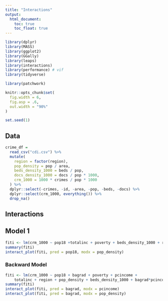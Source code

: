 ```yaml
---
title: "Interactions"
output: 
  html_document:
    toc: true
    toc_float: true
---
```


```r
library(dplyr)
library(MASS)
library(ggplot2)
library(GGally)
library(leaps)
library(interactions)
library(performance) # vif
library(tidyverse)

library(patchwork)

knitr::opts_chunk$set(
  fig.width = 6,
  fig.asp = .6,
  out.width = "90%"
)

set.seed(1)
```

## Data
```r
crime_df = 
  read_csv("cdi.csv") %>% 
  mutate(
    region = factor(region),
    pop_density = pop / area,
    beds_density_1000 = beds / pop,
    docs_density_1000 = docs / pop * 1000,
    crm_1000 = 1000 * crimes / pop * 1000
  ) %>% 
  dplyr::select(-crimes, -id, -area, -pop, -beds, -docs) %>% 
  dplyr::select(crm_1000, everything()) %>%
  drop_na()
```


## Interactions

## Model 1
```r
fiti <- lm(crm_1000 ~ pop18 +totalinc + poverty + beds_density_1000 + region + pop_density + pop18*pop_density, data = crime_df)
summary(fiti)
interact_plot(fiti, pred = pop18, modx = pop_density)
```


### Backward Model
```r
fiti <- lm(crm_1000 ~ pop18 + bagrad + poverty + pcincome + 
    totalinc + region + pop_density + beds_density_1000 + bagrad*pcincome + bagrad*pop_density, data = crime_df)
summary(fiti)
interact_plot(fiti, pred = bagrad, modx = pcincome)
interact_plot(fiti, pred = bagrad, modx = pop_density)
```


